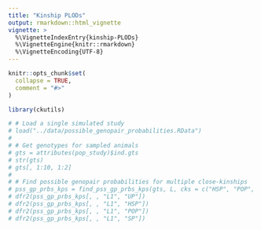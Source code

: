 ```yaml
---
title: "Kinship PLODs"
output: rmarkdown::html_vignette
vignette: >
  %\VignetteIndexEntry{kinship-PLODs}
  %\VignetteEngine{knitr::rmarkdown}
  %\VignetteEncoding{UTF-8}
---
```


```r
knitr::opts_chunk$set(
  collapse = TRUE,
  comment = "#>"
)
```

```r
library(ckutils)
```

```r
# # Load a single simulated study
# load("../data/possible_genopair_probabilities.RData")
# 
# # Get genotypes for sampled animals
# gts = attributes(pop_study)$ind.gts
# str(gts)
# gts[, 1:10, 1:2]
# 
# # Find possible genopair probabilities for multiple close-kinships
# pss_gp_prbs_kps = find_pss_gp_prbs_kps(gts, L, cks = c("HSP", "POP", "SP"))
# dfr2(pss_gp_prbs_kps[, , "L1", "UP"])
# dfr2(pss_gp_prbs_kps[, , "L1", "HSP"])
# dfr2(pss_gp_prbs_kps[, , "L1", "POP"])
# dfr2(pss_gp_prbs_kps[, , "L1", "SP"])

```


